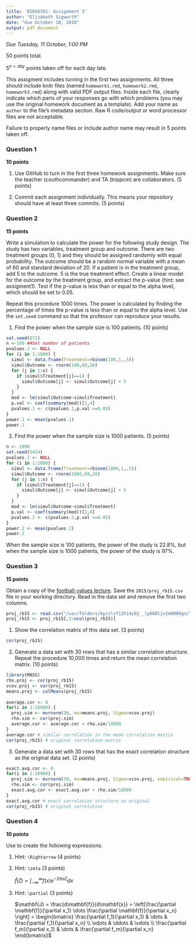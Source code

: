 ```yaml
---
title: 'BIOS6301: Assignment 3'
author: "Elizabeth Sigworth"
date: "due October 10, 2016"
output: pdf_document
---
```


*Due Tuesday, 11 October, 1:00 PM*

50 points total.

$5^{n=day}$ points taken off for each day late.

This assigment includes turning in the first two assignments. All three should
include knitr files (named `homework1.rmd`, `homework2.rmd`, `homework3.rmd`)
along with valid PDF output files. Inside each file, clearly indicate which
parts of your responses go with which problems (you may use the original homework
document as a template). Add your name as `author` to the file's metadata section.
Raw R code/output or word processor files are not acceptable.

Failure to properly name files or include author name may result in 5 points taken off.

### Question 1 ###

**10 points**

1. Use GitHub to turn in the first three homework assignments. Make sure the teacher (couthcommander) and TA (trippcm) are collaborators. (5 points)

1. Commit each assignment individually.  This means your repository should have at least three commits. (5 points)

### Question 2 ###

**15 points**

Write a simulation to calculate the power for the following study
design.  The study has two variables, treatment group and outcome.
There are two treatment groups (0, 1) and they should be assigned
randomly with equal probability.  The outcome should be a random normal
variable with a mean of 60 and standard deviation of 20.  If a patient
is in the treatment group, add 5 to the outcome.  5 is the true
treatment effect.  Create a linear model for the outcome by the
treatment group, and extract the p-value (hint: see assigment1).
Test if the p-value is less than or equal to the alpha level, which
should be set to 0.05.

Repeat this procedure 1000 times. The power is calculated by finding
the percentage of times the p-value is less than or equal to the alpha
level.  Use the `set.seed` command so that the professor can reproduce
your results.


1. Find the power when the sample size is 100 patients. (10 points)

```r
set.seed(872)
n <-100 ##Set number of patients
pvalues.1 <- NULL
for (i in 1:1000) {
  simul <- data.frame(Treatment=rbinom(100,1,.5))
  simul$Outcome <- rnorm(100,60,20)
  for (j in 1:n) {
    if (simul$Treatment[j]==1) {
      simul$Outcome[j] <- simul$Outcome[j] + 5
    }
  }
  mod <- lm(simul$Outcome~simul$Treatment)
  p.val <- coef(summary(mod))[2,4]
  pvalues.1 <- c(pvalues.1,p.val <=0.05)
}
power.1 <- mean(pvalues.1)
power.1

```

2. Find the power when the sample size is 1000 patients. (5 points)

```r
n <- 1000
set.seed(5424)
pvalues.2 <- NULL
for (i in 1:1000) {
  simul <- data.frame(Treatment=rbinom(1000,1,.5))
  simul$Outcome <- rnorm(1000,60,20)
  for (j in 1:n) {
    if (simul$Treatment[j]==1) {
      simul$Outcome[j] <- simul$Outcome[j] + 5
    }
  }
  mod <- lm(simul$Outcome~simul$Treatment)
  p.val <- coef(summary(mod))[2,4]
  pvalues.2 <- c(pvalues.2,p.val <=0.05)
}
power.2 <- mean(pvalues.2)
power.2
```

When the sample size is 100 patients, the power of the study is 22.8%, but when the sample size is 1000 patients, the power of the study is 97%.

### Question 3 ###

**15 points**

Obtain a copy of the [football-values lecture](https://github.com/couthcommander/football-values).
Save the `2015/proj_rb15.csv` file in your working directory.  Read
in the data set and remove the first two columns.

```r
proj_rb15 <- read.csv("/var/folders/kp/zlsf12h14y92__lp668ljv2m0000gn/T//RtmpKa1QwJ/data2c845e674976", stringsAsFactors=FALSE)
proj_rb15 <- proj_rb15[,3:ncol(proj_rb15)]
```

1. Show the correlation matrix of this data set. (3 points)

```r
cor(proj_rb15)
```


2. Generate a data set with 30 rows that has a similar correlation
structure.  Repeat the procedure 10,000 times and return the mean
correlation matrix. (10 points)

```r
library(MASS)
rho.proj <- cor(proj_rb15)
vcov.proj <- var(proj_rb15) 
means.proj <- colMeans(proj_rb15)
  
average.cor <- 0
for(i in 1:10000) {
  proj.sim <- mvrnorm(30, mu=means.proj, Sigma=vcov.proj)
  rho.sim <- cor(proj.sim)
  average.cor <- average.cor + rho.sim/10000
}
average.cor # similar correlation in the mean correlation matrix
cor(proj_rb15) # original correlation matrix
```


3. Generate a data set with 30 rows that has the exact correlation
structure as the original data set. (2 points)

```r
exact.avg.cor <- 0
for(i in 1:10000) {
  proj.sim <- mvrnorm(30, mu=means.proj, Sigma=vcov.proj, empirical=TRUE)
  rho.sim <- cor(proj.sim)
  exact.avg.cor <- exact.avg.cor + rho.sim/10000
}
exact.avg.cor # exact correlation structure as original
cor(proj_rb15) # original correlation
```

### Question 4 ###

**10 points**

Use \LaTeX to create the following expressions.

1. Hint: `\Rightarrow` (4 points)
    
    \begin{eqnarray*}
    P(B) &=& \sum\limits_{j} P(B|A_j)P(A_j), \\
    &\Rightarrow& P(A_i|B) = \frac{P(B|A_i)P(A_i)}{\sum_j(B|A_j)P(A_j)}
    \end{eqnarray*}

2. Hint: `\zeta` (3 points)

    $\hat{f}(\zeta) = \int_{-\infty}^{\infty} f(x)e^{-2\pi i x \zeta}dx$
   
3. Hint: `\partial` (3 points)

    $\mathbf{J} = \frac{d\mathbf{f}}{d\mathbf{x}} = \left[\frac{\partial \mathbf{f}}{\partial x_1} \dots \frac{\partial \mathbf{f}}{\partial x_n} \right] = 
    \begin{bmatrix}
					\frac{\partial f_1}{\partial x_1} & \dots  & \frac{\partial f_1}{\partial x_n} \\
    			\vdots                            & \ddots & \vdots  \\
   				\frac{\partial f_m}{\partial x_1} & \dots  & \frac{\partial f_m}{\partial x_n}
		\end{bmatrix}$
